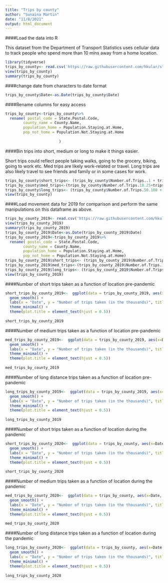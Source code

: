 ---
title: "Trips by county"
author: "Sunaina Martin"
date: "11/8/2021"
output: html_document
---
####Load the data into R

This dataset from the Department of Transport Statistics uses cellular data to track people who spend more than 10 mins away from a home location.

```{r}
library(tidyverse)
trips_by_county<- read.csv('https://raw.githubusercontent.com/hkular/stats_project/main/trips_by_county.csv')
view(trips_by_county)
summary(trips_by_county)
```

####change date from characters to date format

```{r}
trips_by_county$Date<-as.Date(trips_by_county$Date) 
```

####Rename columns for easy access

```{r}
trips_by_county<-trips_by_county%>%
  rename( postal_code = State.Postal.Code,
        county_name = County.Name,
        population_home = Population.Staying.at.Home,
        pop_not_home = Population.Not.Staying.at.Home
      
                        )
```

####Bin trips into short, medium or long to make it things easier. 

Short trips could reflect people taking walks, going to the grocery, biking, going to work etc. Med trips are likely work-related or travel. Long trips are also likely travel to see friends and family or in some cases for work.

```{r}
trips_by_county$short_trips<- (trips_by_county$Number.of.Trips..1 + trips_by_county$Number.of.Trips.1.3 + trips_by_county$Number.of.Trips.3.5 + trips_by_county$Number.of.Trips.5.10)/1000
trips_by_county$med_trips<-(trips_by_county$Number.of.Trips.10.25+trips_by_county$Number.of.Trips.25.50)/1000
trips_by_county$long_trips<- (trips_by_county$Number.of.Trips.50.100 + trips_by_county$Number.of.Trips.250.500 + trips_by_county$Number.of.Trips...500)/1000
view(trips_by_county)

```
 
####Load movement data for 2019 for comparison and perform the same manipulations on this dataframe as above. 

```{r}
trips_by_county_2019<- read.csv('https://raw.githubusercontent.com/hkular/stats_project/main/Trips_by_Distance%202019.csv')
view(trips_by_county_2019)
summary(trips_by_county_2019)
trips_by_county_2019$Date<-as.Date(trips_by_county_2019$Date) 
trips_by_county_2019<-trips_by_county_2019%>%
  rename( postal_code = State.Postal.Code,
        county_name = County.Name,
        population_home = Population.Staying.at.Home,
        pop_not_home = Population.Not.Staying.at.Home)
trips_by_county_2019$short_trips<- (trips_by_county_2019$Number.of.Trips..1 + trips_by_county_2019$Number.of.Trips.1.3 + trips_by_county_2019$Number.of.Trips.3.5 + trips_by_county_2019$Number.of.Trips.5.10)/1000
trips_by_county_2019$med_trips<-(trips_by_county_2019$Number.of.Trips.10.25+trips_by_county_2019$Number.of.Trips.25.50)/1000
trips_by_county_2019$long_trips<- (trips_by_county_2019$Number.of.Trips.50.100 + trips_by_county_2019$Number.of.Trips.250.500 + trips_by_county_2019$Number.of.Trips...500)/1000
view(trips_by_county_2019)


``` 

####Number of short trips taken as a function of location pre-pandemic

```{r}
short_trips_by_county_2019<-  ggplot(data = trips_by_county_2019, aes(x=Date, y = short_trips, fill = county_name))  +
  geom_smooth() + 
  labs(x = "Date", y = "Number of trips taken (in the thousands)", title = "Short trips taken as a function of the county pre-pandemic", fill = "County") +
  theme_minimal() +
  theme(plot.title = element_text(hjust = 0.5))
                                                                                                        
short_trips_by_county_2019
```


####Number of medium trips taken as a function of location pre-pandemic

```{r}
med_trips_by_county_2019<-  ggplot(data = trips_by_county_2019, aes(x=Date, y = med_trips, fill = county_name))  +
  geom_smooth() + 
  labs(x = "Date", y = "Number of trips taken (in the thousands)", title = "Mid-distance trips taken as a function of the county pre-pandemic", fill = "County") +
  theme_minimal() +
  theme(plot.title = element_text(hjust = 0.5))
                                                                                                        
med_trips_by_county_2019

```

####Number of long distance trips taken as a function of location pre-pandemic

```{r}
long_trips_by_county_2019<-  ggplot(data = trips_by_county_2019, aes(x=Date, y = long_trips, fill = county_name))  +
  geom_smooth() + 
  labs(x = "Date", y = "Number of trips taken (in the thousands)", title = "Long distance trips taken as a function of the county pre-pandemic", fill = "County") +
  theme_minimal() +
  theme(plot.title = element_text(hjust = 0.5))
                                                                                                        
long_trips_by_county_2019
```

####Number of short trips taken as a function of location during the pandemic

```{r}
short_trips_by_county_2020<-  ggplot(data = trips_by_county, aes(x=Date, y = short_trips, fill = county_name))  +
  geom_smooth() + 
  labs(x = "Date", y = "Number of trips taken (in the thousands)", title = "Short trips taken as a function of the county during pandemic", fill = "County") +
  theme_minimal() +
  theme(plot.title = element_text(hjust = 0.5))
                                                                                                        
short_trips_by_county_2020
```


####Number of medium trips taken as a function of location during the pandemic

```{r}
med_trips_by_county_2020<-  ggplot(data = trips_by_county, aes(x=Date, y = med_trips, fill = county_name))  +
  geom_smooth() + 
  labs(x = "Date", y = "Number of trips taken (in the thousands)", title = "Mid-distance trips taken as a function of the county during pandemic", fill = "County") +
  theme_minimal() +
  theme(plot.title = element_text(hjust = 0.5))
                                                                                                        
med_trips_by_county_2020
```

####Number of long distance trips taken as a function of location during the pandemic

```{r}
long_trips_by_county_2020<-  ggplot(data = trips_by_county, aes(x=Date, y = long_trips, fill = county_name))  +
  geom_smooth() + 
  labs(x = "Date", y = "Number of trips taken (in the thousands)", title = "Long distance trips taken as a function of the county during pandemic", fill = "County") +
  theme_minimal() +
  theme(plot.title = element_text(hjust = 0.5))
                                                                                                        
long_trips_by_county_2020
```

